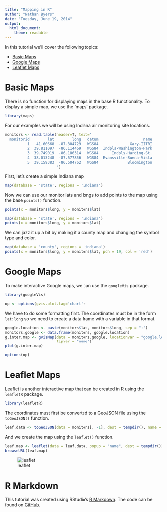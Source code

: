 ```yaml
---
title: "Mapping in R"
author: "Nathan Byers"
date: "Tuesday, June 19, 2014"
output:
  html_document:
    theme: readable
---
```


In this tutorial we'll cover the following topics:

* [Basic Maps](#basic)
* [Google Maps](#google)
* [Leaflet Maps](#leaflet)


# Basic Maps {#basic}
There is no function for displaying maps in the base R functionality. To display
a simple map, we use the 'maps' package.

```r
library(maps)
```

For our examples we will be using Indiana air monitoring site locations. 

```r
monitors <- read.table(header=T, text='
  monitorid        lat        long   datum                    name            
          1   41.60668  -87.304729   WGS84              Gary-IITRI
          2  39.811097	-86.114469   WGS84  Indpls-Washington-Park
          3  39.749019	-86.186314   WGS84      Indpls-Harding-St.
          4  38.013248	-87.577856   WGS84  Evansville-Buena-Vista
          5  39.159383	-86.504762   WGS84             Bloomington
                       ')
```

First, let's create a simple Indiana map.

```r
map(database = 'state', regions = 'indiana')
```

Now we can use our monitor lats and longs to add points to the map using the base
`points()` function.

```r
points(x = monitors$long, y = monitors$lat)
```

```r
map(database = 'state', regions = 'indiana')
points(x = monitors$long, y = monitors$lat)
```

We can jazz it up a bit by making it a county map and changing the symbol type and
color.

```r
map(database = 'county', regions = 'indiana')
points(x = monitors$long, y = monitors$lat, pch = 19, col = 'red')
```


# Google Maps {#google}




To make interactive Google maps, we can use the `googleVis` package.

```r
library(googleVis)
```

```r
op <- options(gvis.plot.tag='chart')
```

We have to do some formatting first. The coordinates must be in the form `lat:long`
so we need to create a data frame with a variable in that format.

```r
google.location <- paste(monitors$lat, monitors$long, sep = ":")
monitors.google <- data.frame(monitors, google.location)
g.inter.map <- gvisMap(data = monitors.google, locationvar = "google.location",
                       tipvar = "name")
plot(g.inter.map)
```

```r
options(op)
```


# Leaflet Maps {#leaflet}


Leaflet is another interactive map that can be created in R using the `leafletR`
package.

```r
library(leafletR)
```

The coordinates must first be converted to a GeoJSON file using the `toGeoJSON()`
function.

```r
leaf.data <- toGeoJSON(data = monitors[, -1], dest = tempdir(), name = "monitors")
```

And we create the map using the `leaflet()` function.

```r
leaf.map <- leaflet(data = leaf.data, popup = "name", dest = tempdir())
browseURL(leaf.map)
```

![leaflet](screenshots/leaflet.png)



# R Markdown

This tutorial was created using RStudio's <a href="http://rmarkdown.rstudio.com/"
target="_blank">R Markdown</a>. The code can be found on <a href="https://github.com/NateByers/mapsRidem"
target="_blank">GitHub</a>.






